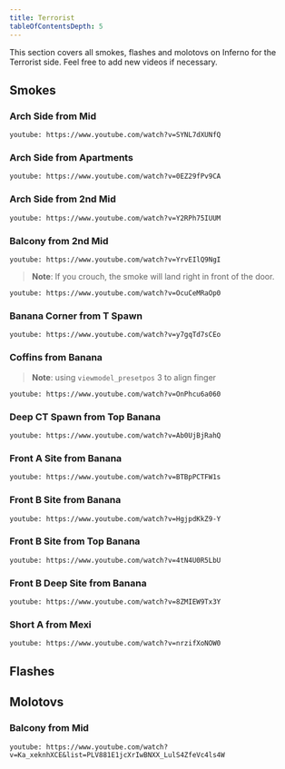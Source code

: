 ```yaml
---
title: Terrorist
tableOfContentsDepth: 5
---
```


This section covers all smokes, flashes and molotovs on Inferno for the Terrorist side.
Feel free to add new videos if necessary.

## Smokes

### Arch Side from Mid

`youtube: https://www.youtube.com/watch?v=SYNL7dXUNfQ`

### Arch Side from Apartments

`youtube: https://www.youtube.com/watch?v=0EZ29fPv9CA`

### Arch Side from 2nd Mid

`youtube: https://www.youtube.com/watch?v=Y2RPh75IUUM`

### Balcony from 2nd Mid

`youtube: https://www.youtube.com/watch?v=YrvEIlQ9NgI`

> **Note**: If you crouch, the smoke will land right in front of the door.

`youtube: https://www.youtube.com/watch?v=OcuCeMRaOp0`

### Banana Corner from T Spawn

`youtube: https://www.youtube.com/watch?v=y7gqTd7sCEo`

### Coffins from Banana

> **Note**: using `viewmodel_presetpos` 3 to align finger

`youtube: https://www.youtube.com/watch?v=OnPhcu6a060`

### Deep CT Spawn from Top Banana

`youtube: https://www.youtube.com/watch?v=Ab0UjBjRahQ`

### Front A Site from Banana

`youtube: https://www.youtube.com/watch?v=BTBpPCTFW1s`

### Front B Site from Banana

`youtube: https://www.youtube.com/watch?v=HgjpdKkZ9-Y`

### Front B Site from Top Banana

`youtube: https://www.youtube.com/watch?v=4tN4U0R5LbU`

### Front B Deep Site from Banana

`youtube: https://www.youtube.com/watch?v=8ZMIEW9Tx3Y`

### Short A from Mexi

`youtube: https://www.youtube.com/watch?v=nrzifXoNOW0`

## Flashes

## Molotovs

### Balcony from Mid

`youtube: https://www.youtube.com/watch?v=Ka_xeknhXCE&list=PLV881E1jcXrIwBNXX_LulS4ZfeVc4ls4W`

